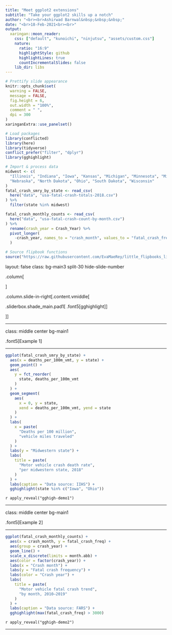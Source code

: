 ```yaml
---
title: "Meet ggplot2 extensions"
subtitle: "Take your ggplot2 skills up a notch"
author: "<br><br>Ashirwad Barnwal&nbsp;&nbsp;&nbsp;"
date: "<br>18-Feb-2021<br><br>"
output: 
  xaringan::moon_reader:
    css: ["default", "kunoichi", "ninjutsu", "assets/custom.css"]
    nature:
      ratio: "16:9"
      highlightStyle: github
      highlightLines: true
      countIncrementalSlides: false
    lib_dir: libs
---
```


```r
# Prettify slide appearance
knitr::opts_chunk$set(
  warning = FALSE, 
  message = FALSE,
  fig.height = 6, 
  out.width = "100%", 
  comment = " ",
  dpi = 300
)
xaringanExtra::use_panelset()

# Load packages
library(conflicted)
library(here)
library(tidyverse)
conflict_prefer("filter", "dplyr")
library(gghighlight)

# Import & process data
midwest <- c(
  "Illinois", "Indiana", "Iowa", "Kansas", "Michigan", "Minnesota", "Missouri", 
  "Nebraska", "North Dakota", "Ohio", "South Dakota", "Wisconsin"
)
fatal_crash_smry_by_state <- read_csv(
  here("data", "usa-fatal-crash-totals-2018.csv")
) %>%
  filter(state %in% midwest)

fatal_crash_monthly_counts <- read_csv(
  here("data", "usa-fatal-crash-count-by-month.csv")
) %>%
  rename(crash_year = Crash_Year) %>%
  pivot_longer(
    -crash_year, names_to = "crash_month", values_to = "fatal_crash_freq"
  )

# Source flipbook functions
source("https://raw.githubusercontent.com/EvaMaeRey/little_flipbooks_library/master/xaringan_reveal_parentheses_balanced.R")
```

layout: false
class: bg-main3 split-30 hide-slide-number

.column[

]

.column.slide-in-right[.content.vmiddle[

.sliderbox.shade_main.pad1[
.font5[gghighlight]
]

]]

---

class: middle center bg-main1

.font5[Example 1]

---

```r
ggplot(fatal_crash_smry_by_state) +
  aes(x = deaths_per_100m_vmt, y = state) +
  geom_point() + 
  aes(
    y = fct_reorder(
      state, deaths_per_100m_vmt
    )
  ) + 
  geom_segment(
    aes(
      x = 0, y = state, 
      xend = deaths_per_100m_vmt, yend = state
    )
  ) + 
  labs(
    x = paste(
      "Deaths per 100 million", 
      "vehicle miles traveled"
    )
  ) +
  labs(y = "Midwestern state") +
  labs(
    title = paste(
      "Motor vehicle crash death rate",
      "per midwestern state, 2018"
    )
  ) +
  labs(caption = "Data source: IIHS") +
  gghighlight(state %in% c("Iowa", "Ohio"))
```

`r apply_reveal("gghigh-demo1")`

---

class: middle center bg-main1

.font5[Example 2]

---

```r
ggplot(fatal_crash_monthly_counts) + 
  aes(x = crash_month, y = fatal_crash_freq) + 
  aes(group = crash_year) +
  geom_line() + 
  scale_x_discrete(limits = month.abb) + 
  aes(color = factor(crash_year)) + 
  labs(x = "Crash month") +
  labs(y = "Fatal crash frequency") +
  labs(color = "Crash year") + 
  labs(
    title = paste(
      "Motor vehicle fatal crash trend",
      "by month, 2010–2019"
    )
  ) +
  labs(caption = "Data source: FARS") +
  gghighlight(max(fatal_crash_freq) > 3000)
```

`r apply_reveal("gghigh-demo2")`

---











